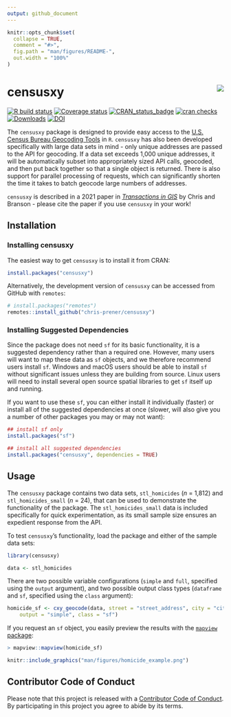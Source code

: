 ```yaml
---
output: github_document
---
```


<!-- README.md is generated from README.Rmd. Please edit that file -->

```r
knitr::opts_chunk$set(
  collapse = TRUE,
  comment = "#>",
  fig.path = "man/figures/README-",
  out.width = "100%"
)
```

# censusxy <img src="man/figures/logo.png" align="right" />

[![R build status](https://github.com/chris-prener/censusxy/workflows/R-CMD-check/badge.svg)](https://github.com/chris-prener/censusxy/actions)
[![Coverage status](https://codecov.io/gh/chris-prener/censusxy/branch/master/graph/badge.svg)](https://codecov.io/github/chris-prener/censusxy?branch=main)
[![CRAN_status_badge](https://www.r-pkg.org/badges/version/censusxy)](https://cran.r-project.org/package=censusxy)
[![cran checks](https://badges.cranchecks.info/worst/censusxy.svg)](https://cran.r-project.org/web/checks/check_results_censusxy.html)
[![Downloads](https://cranlogs.r-pkg.org/badges/censusxy?color=brightgreen)](https://www.r-pkg.org/pkg/censusxy)
[![DOI](https://zenodo.org/badge/165924122.svg)](https://zenodo.org/badge/latestdoi/165924122)

The `censusxy` package is designed to provide easy access to the [U.S. Census Bureau Geocoding Tools](https://geocoding.geo.census.gov/geocoder/) in `R`. `censusxy` has also been developed specifically with large data sets in mind - only unique addresses are passed to the API for geocoding. If a data set exceeds 1,000 unique addresses, it will be automatically subset into appropriately sized API calls, geocoded, and then put back together so that a single object is returned. There is also support for parallel processing of requests, which can significantly shorten the time it takes to batch geocode large numbers of addresses.

`censusxy` is described in a 2021 paper in [*Transactions in GIS*](https://onlinelibrary.wiley.com/doi/abs/10.1111/tgis.12741) by Chris and Branson - please cite the paper if you use `censusxy` in your work!

## Installation
### Installing censusxy
The easiest way to get `censusxy` is to install it from CRAN:

```r
install.packages("censusxy")
```

Alternatively, the development version of `censusxy` can be accessed from GitHub with `remotes`:

```r
# install.packages("remotes")
remotes::install_github("chris-prener/censusxy")
```

### Installing Suggested Dependencies
Since the package does not need `sf` for its basic functionality, it is a suggested dependency rather than a required one. However, many users will want to map these data as `sf` objects, and we therefore recommend users install `sf`. Windows and macOS users should be able to install `sf` without significant issues unless they are building from source. Linux users will need to install several open source spatial libraries to get `sf` itself up and running. 

If you want to use these `sf`, you can either install it individually (faster) or install all of the suggested dependencies at once (slower, will also give you a number of other packages you may or may not want):

```r
## install sf only
install.packages("sf")

## install all suggested dependencies
install.packages("censusxy", dependencies = TRUE)
```

## Usage
The `censusxy` package contains two data sets, `stl_homicides` (*n* = 1,812) and `stl_homicides_small` (*n* = 24), that can be used to demonstrate the functionality of the package. The `stl_homicides_small` data is included specifically for quick experimentation, as its small sample size ensures an expedient response from the API. 

To test `censusxy`'s functionality, load the package and either of the sample data sets:

```r
library(censusxy)

data <- stl_homicides
```

There are two possible variable configurations (`simple` and `full`, specified using the `output` argument), and two possible output class types (`dataframe` and `sf`, specified using the `class` argument):

```r
homicide_sf <- cxy_geocode(data, street = "street_address", city = "city", state = "state", 
    output = "simple", class = "sf")
```

If you request an `sf` object, you easily preview the results with the [`mapview` package](https://CRAN.R-project.org/package=mapview):

```r
> mapview::mapview(homicide_sf)
```
```r
knitr::include_graphics("man/figures/homicide_example.png")
```

## Contributor Code of Conduct
Please note that this project is released with a [Contributor Code of Conduct](https://chris-prener.github.io/censusxy/CODE_OF_CONDUCT.html). By participating in this project you agree to abide by its terms.
